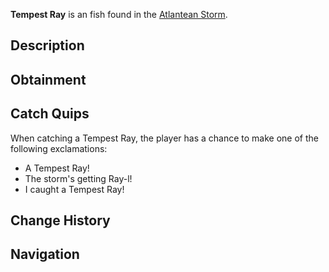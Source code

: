 {{FishInfobox
|image          = Tempest Ray.png
|rarity         = Uncommon
|sea            = First Sea
|location       = [[Atlantean Storm]]
|sublocation    = 
|sources        = Fishing Rod
|radar_location = 
|xp             = 150
|weather        = Windy
|time           = 
|season         = Winter
|bait           = Seaweed
|base_weight    = 2
|base_value     = 250
|weight_range   = 1.5
|base_chance    = 65
|base_resil     = 65
}}
'''Tempest Ray''' is an {{Rarity|Uncommon}} fish found in the [[Atlantean Storm]].

== Description ==
{{Description|A swift, flat-bodied ray with unique storm-pattern markings. They use their wing-like fins to glide through turbulent waters with ease, often found in groups near the surface of stormy seas.|Bestiary Entry}}

== Obtainment ==
{{Description|Found swimming in the upper waters of the Atlantean Storm.|Bestiary Hint}}
{{Fish Availability|
Grand Reef/Atlantean Storm
|top_rods      = 
No-Life Rod\322094.99\318261.26;
Rapid Rod\320652.99\297813.23;
Firefly Rod\319801.47\291785.04;
Trident Rod\316944.04\224878.06;
Seraphic Rod\315382.06\315382.06;
Flimsy Rod\262365.43\273541.67;
Training Rod\311071.43\312000;
Fungal Rod\310622.49\286037;
Fast Rod\311528.5\311528.5;
Leviathan's Fang Rod\309955.88\308736.24;
Magnet Rod\203206.49\192617.63;
Free Spirit Rod\308962.6\224220.25;
Ethereal Prism Rod\300668.73\210775.71;
Depthseeker Rod\289839.11\246121.69;
Verdant Shear Rod\289440.81\268803.94;
Challenger's Rod\288845\288845;
Rod Of The Forgotten Fang\287929.24\287929.24;
Avalanche Rod\286210.46\220610.69;
Blazebringer Rod\286157.8\253564.09;
Zeus Rod\284043.34\268649.98;
Volcanic Rod\277306.07\203881.58;
Rod Of The Depths\261464.52\261464.52;
Rod Of The Exalted One\245626.84\245626.84;
Steady Rod\156011.28\111171.76
|recommended   = No-Life Rod
}}

== Catch Quips ==
When catching a Tempest Ray, the player has a chance to make one of the following exclamations:
* A Tempest Ray!
* The storm's getting Ray-l!
* I caught a Tempest Ray!

== Change History ==
{{Change History|{{subst:Current Version}}}}

== Navigation ==
{{Fish Navbox|Atlantean Storm}}